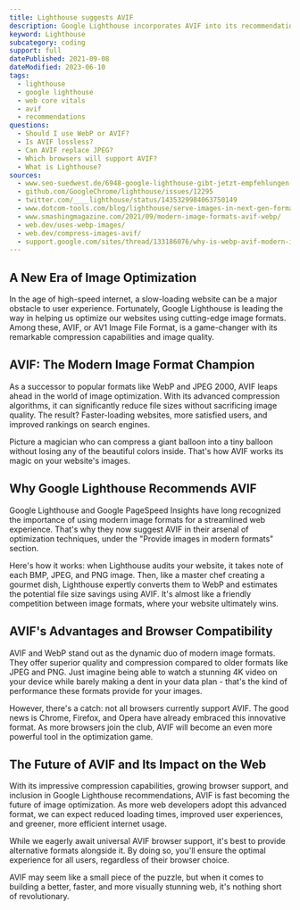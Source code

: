 ```yaml
---
title: Lighthouse suggests AVIF
description: Google Lighthouse incorporates AVIF into its recommendations for optimizing websites.
keyword: Lighthouse
subcategory: coding
support: full
datePublished: 2021-09-08
dateModified: 2023-06-10
tags:
  - lighthouse
  - google lighthouse
  - web core vitals
  - avif
  - recommendations
questions:
  - Should I use WebP or AVIF?
  - Is AVIF lossless?
  - Can AVIF replace JPEG?
  - Which browsers will support AVIF?
  - What is Lighthouse?
sources:
  - www.seo-suedwest.de/6948-google-lighthouse-gibt-jetzt-empfehlungen-zur-verwendung-des-avif-bildformats.html
  - github.com/GoogleChrome/lighthouse/issues/12295
  - twitter.com/____lighthouse/status/1435329984063750149
  - www.dotcom-tools.com/blog/lighthouse/serve-images-in-next-gen-formats/
  - www.smashingmagazine.com/2021/09/modern-image-formats-avif-webp/
  - web.dev/uses-webp-images/
  - web.dev/compress-images-avif/
  - support.google.com/sites/thread/133186076/why-is-webp-avif-modern-image-formats-not-supported-in-google-sites?hl=en
---
```


## A New Era of Image Optimization

In the age of high-speed internet, a slow-loading website can be a major obstacle to user experience. Fortunately, Google Lighthouse is leading the way in helping us optimize our websites using cutting-edge image formats. Among these, AVIF, or AV1 Image File Format, is a game-changer with its remarkable compression capabilities and image quality.

## AVIF: The Modern Image Format Champion

As a successor to popular formats like WebP and JPEG 2000, AVIF leaps ahead in the world of image optimization. With its advanced compression algorithms, it can significantly reduce file sizes without sacrificing image quality. The result? Faster-loading websites, more satisfied users, and improved rankings on search engines.

Picture a magician who can compress a giant balloon into a tiny balloon without losing any of the beautiful colors inside. That's how AVIF works its magic on your website's images.

## Why Google Lighthouse Recommends AVIF

Google Lighthouse and Google PageSpeed Insights have long recognized the importance of using modern image formats for a streamlined web experience. That's why they now suggest AVIF in their arsenal of optimization techniques, under the "Provide images in modern formats" section.

Here's how it works: when Lighthouse audits your website, it takes note of each BMP, JPEG, and PNG image. Then, like a master chef creating a gourmet dish, Lighthouse expertly converts them to WebP and estimates the potential file size savings using AVIF. It's almost like a friendly competition between image formats, where your website ultimately wins.

## AVIF's Advantages and Browser Compatibility

AVIF and WebP stand out as the dynamic duo of modern image formats. They offer superior quality and compression compared to older formats like JPEG and PNG. Just imagine being able to watch a stunning 4K video on your device while barely making a dent in your data plan - that's the kind of performance these formats provide for your images.

However, there's a catch: not all browsers currently support AVIF. The good news is Chrome, Firefox, and Opera have already embraced this innovative format. As more browsers join the club, AVIF will become an even more powerful tool in the optimization game.

## The Future of AVIF and Its Impact on the Web

With its impressive compression capabilities, growing browser support, and inclusion in Google Lighthouse recommendations, AVIF is fast becoming the future of image optimization. As more web developers adopt this advanced format, we can expect reduced loading times, improved user experiences, and greener, more efficient internet usage.

While we eagerly await universal AVIF browser support, it's best to provide alternative formats alongside it. By doing so, you'll ensure the optimal experience for all users, regardless of their browser choice.

AVIF may seem like a small piece of the puzzle, but when it comes to building a better, faster, and more visually stunning web, it's nothing short of revolutionary.
